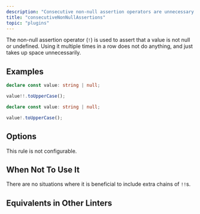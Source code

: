 ```yaml
---
description: "Consecutive non-null assertion operators are unnecessary."
title: "consecutiveNonNullAssertions"
topic: "plugins"
---
```



<RuleSummary plugin="ts" rule="consecutiveNonNullAssertions" />

The non-null assertion operator (`!`) is used to assert that a value is not null or undefined.
Using it multiple times in a row does not do anything, and just takes up space unnecessarily.

## Examples

<Tabs>
<TabItem label="❌ Incorrect">

```ts
declare const value: string | null;

value!!.toUpperCase();
```

</TabItem>
<TabItem label="✅ Correct">

```ts
declare const value: string | null;

value!.toUpperCase();
```

</TabItem>
</Tabs>

## Options

This rule is not configurable.

## When Not To Use It

There are no situations where it is beneficial to include extra chains of `!!`s.

## Equivalents in Other Linters

<RuleEquivalents pluginId="ts" ruleId="consecutiveNonNullAssertions" />
